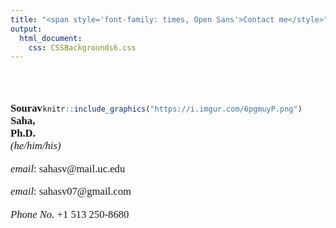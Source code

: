 ---
title: "<span style='font-family: times, Open Sans'>Contact me</style>"
output: 
  html_document:
    css: CSSBackgrounds6.css
---

<br>
<br>

<div style= "float:right;position: relative; right: 30px; top: -7px;">
```{r echo=FALSE, out.width="150px", fig.align='left'}

knitr::include_graphics("https://i.imgur.com/6pgmuyP.png") 

```
</div>

<p style="font-family: times, Open Sans; font-size:12.5pt">
**Sourav Saha, Ph.D.** *(he/him/his)*
</p>
<!--<p style="font-family: times, Open Sans; font-size:12.5pt">
*Earth, Planetary, and Space Sciences*
</p>
<p style="font-family: times, Open Sans; font-size:12.5pt">
595 Charles Young Dr. East
</p>
<p style="font-family: times, Open Sans; font-size:12.5pt">
University of California, Los Angeles
</p>
<p style="font-family: times, Open Sans; font-size:12.5pt">
Los Angeles, CA 90095, USA
</p>-->
<p style="font-family: times, Open Sans; font-size:12.5pt">
*email*: sahasv@mail.uc.edu
</p>
<p style="font-family: times, Open Sans; font-size:12.5pt">
*email*: sahasv07@gmail.com
</p>
<p style="font-family: times, Open Sans; font-size:12.5pt">
*Phone No.* +1 513 250-8680
</p>